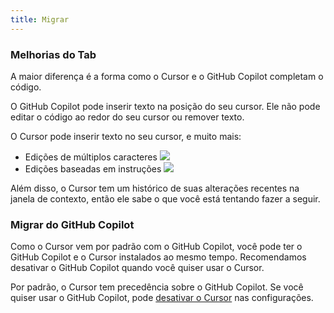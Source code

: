 ```yaml
---
title: Migrar
---
```


### Melhorias do Tab

A maior diferença é a forma como o Cursor e o GitHub Copilot completam o código.

O GitHub Copilot pode inserir texto na posição do seu cursor. Ele não pode editar o código ao redor do seu cursor ou remover texto.

O Cursor pode inserir texto no seu cursor, e muito mais:

- Edições de múltiplos caracteres
  <Frame>
    <img src="/images/cpp/multi-edit.png" />
  </Frame>
- Edições baseadas em instruções
  <Frame>
    <img src="/images/cpp/instruct.png" />
  </Frame>

Além disso, o Cursor tem um histórico de suas alterações recentes na janela de contexto, então ele sabe o que você está tentando fazer a seguir.

### Migrar do GitHub Copilot

Como o Cursor vem por padrão com o GitHub Copilot, você pode ter o GitHub Copilot e o Cursor instalados ao mesmo tempo. Recomendamos desativar o GitHub Copilot quando você quiser usar o Cursor.

Por padrão, o Cursor tem precedência sobre o GitHub Copilot. Se você quiser usar o GitHub Copilot, pode [desativar o Cursor](/tab/overview#copilot-settings) nas configurações.
